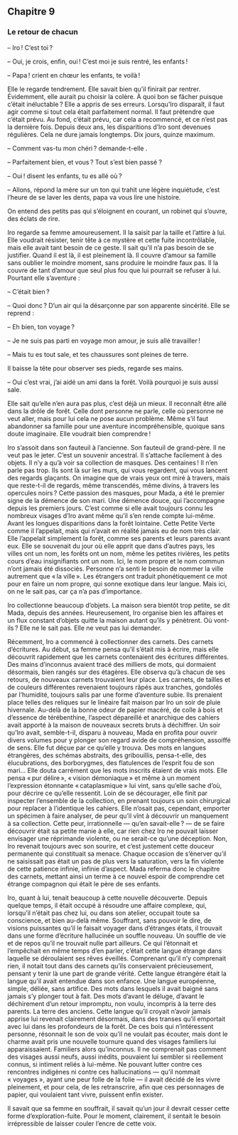 ## Chapitre 9  
### Le retour de chacun

– Iro ! C’est toi ?

– Oui, je crois, enfin, oui ! C’est moi je suis rentré, les enfants !

– Papa ! crient en chœur les enfants, te voilà !

Elle le regarde tendrement. Elle savait bien qu’il finirait par rentrer. Évidemment, elle aurait pu choisir la colère. À quoi bon se fâcher puisque c’était inéluctable ? Elle a appris de ses erreurs. Lorsqu’Iro disparaît, il faut agir comme si tout cela était parfaitement normal. Il faut prétendre que c’était prévu. Au fond, c’était prévu, car cela a recommencé, et ce n’est pas la dernière fois. Depuis deux ans, les disparitions d’Iro sont devenues régulières. Cela ne dure jamais longtemps. Dix jours, quinze maximum. 

– Comment vas-tu mon chéri ? demande-t-elle .

– Parfaitement bien, et vous ? Tout s’est bien passé ?

– Oui ! disent les enfants, tu es allé où ?

– Allons, répond la mère sur un ton qui trahit une légère inquiétude, c’est l’heure de se laver les dents, papa va vous lire une histoire. 

On entend des petits pas qui s’éloignent en courant, un robinet qui s’ouvre, des éclats de rire. 

Iro regarde sa femme amoureusement. Il la saisit par la taille et l’attire à lui. Elle voudrait résister, tenir tête à ce mystère et cette fuite incontrôlable, mais elle avait tant besoin de ce geste. Il sait qu’il n’a pas besoin de se justifier. Quand il est là, il est pleinement là. Il couvre d’amour sa famille sans oublier le moindre moment, sans produire le moindre faux pas. Il la couvre de tant d’amour que seul plus fou que lui pourrait se refuser à lui. Pourtant elle s’aventure :

– C’était bien ?

– Quoi donc ? D’un air qui la désarçonne par son apparente sincérité. Elle se reprend :

– Eh bien, ton voyage ?

– Je ne suis pas parti en voyage mon amour, je suis allé travailler !

– Mais tu es tout sale, et tes chaussures sont pleines de terre. 

Il baisse la tête pour observer ses pieds, regarde ses mains. 

– Oui c’est vrai, j’ai aidé un ami dans la forêt. Voilà pourquoi je suis aussi sale.

Elle sait qu’elle n’en aura pas plus, c’est déjà un mieux. Il reconnaît être allé dans la drôle de forêt. Celle dont personne ne parle, celle où personne ne veut aller, mais pour lui cela ne pose aucun problème. Même s’il faut abandonner sa famille pour une aventure incompréhensible, quoique sans doute imaginaire. Elle voudrait bien comprendre ! 

Iro s’assoit dans son fauteuil à l’ancienne. Son fauteuil de grand-père. Il ne veut pas le jeter. C’est un souvenir ancestral. Il s’attache facilement à des objets. Il n’y a qu’à voir sa collection de masques. Des centaines ! Il n’en parle pas trop. Ils sont là sur les murs, qui vous regardent, qui vous lancent des regards glaçants. On imagine que de vrais yeux ont miré à travers, mais que reste-t-il de regards, même transcendés, même divins, à travers les opercules noirs ? Cette passion des masques, pour Mada, a été le premier signe de la démence de son mari. Une démence douce, qui l’accompagne depuis les premiers jours. C’est comme si elle avait toujours connu les nombreux visages d’Iro avant même qu’il s’en rende compte lui-même. Avant les longues disparitions dans la forêt lointaine. Cette Petite Verte comme il l’appelait, mais qui n’avait en réalité jamais eu de nom très clair. Elle l’appelait simplement la forêt, comme ses parents et leurs parents avant eux. Elle se souvenait du jour où elle apprit que dans d’autres pays, les villes ont un nom, les forêts ont un nom, même les petites rivières, les petits cours d’eau insignifiants ont un nom. Ici, le nom propre et le nom commun n’ont jamais été dissociés. Personne n’a senti le besoin de nommer la ville autrement que « la ville ». Les étrangers ont traduit phonétiquement ce mot pour en faire un nom propre, qui sonne exotique dans leur langue. Mais ici, on ne le sait pas, car ça n’a pas d’importance.

Iro collectionne beaucoup d’objets. La maison sera bientôt trop petite, se dit Mada, depuis des années. Heureusement, Iro organise bien les affaires et un flux constant d’objets quitte la maison autant qu’ils y pénètrent. Où vont-ils ? Elle ne le sait pas. Elle ne veut pas lui demander. 

Récemment, Iro a commencé à collectionner des carnets. Des carnets d’écritures. Au début, sa femme pensa qu’il s’était mis à écrire, mais elle découvrit rapidement que les carnets contenaient des écritures différentes. Des mains d’inconnus avaient tracé des milliers de mots, qui dormaient désormais, bien rangés sur des étagères. Elle observa qu’à chacun de ses retours, de nouveaux carnets trouvaient leur place. Les carnets, de tailles et de couleurs différentes revenaient toujours râpés aux tranches, gondolés par l’humidité, toujours salis par une forme d’aventure subie. Ils prenaient place telles des reliques sur le linéaire fait maison par Iro un soir de pluie hivernale. Au-delà de la bonne odeur de papier macéré, de colle à bois et d’essence de térébenthine, l’aspect dépareillé et anarchique des cahiers avait apporté à la maison de nouveaux secrets bruts à déchiffrer. Un soir qu’Iro avait, semble-t-il, disparu à nouveau, Mada en profita pour ouvrir divers volumes pour y plonger son regard avide de compréhension, assoiffé de sens. Elle fut déçue par ce qu’elle y trouva. Des mots en langues étrangères, des schémas abstraits, des gribouillis, pensa-t-elle, des élucubrations, des borborygmes, des flatulences de l’esprit fou de son mari… Elle douta carrément que les mots inscrits étaient de vrais mots. Elle pensa « pur délire », « vision démoniaque » et même à un moment l’expression étonnante « cataplasmique » lui vint, sans qu’elle sache d’où, pour décrire ce qu’elle ressentit. Loin de se décourager, elle finit par inspecter l’ensemble de la collection, en prenant toujours un soin chirurgical pour replacer à l’identique les cahiers. Elle n’osait pas, cependant, emporter un spécimen à faire analyser, de peur qu’il vînt à découvrir un manquement à sa collection. Cette peur, irrationnelle — qu’en savait-elle ? — de se faire découvrir était sa petite manie à elle, car rien chez Iro ne pouvait laisser envisager une réprimande violente, ou ne serait-ce qu’une déception. Non, Iro revenait toujours avec son sourire, et c’est justement cette douceur permanente qui constituait sa menace. Chaque occasion de s’énerver qu’il ne saisissait pas était un pas de plus vers la saturation, vers la fin violente de cette patience infinie, infinie d’aspect. Mada referma donc le chapitre des carnets, mettant ainsi un terme à ce nouvel espoir de comprendre cet étrange compagnon qui était le père de ses enfants.

Iro, quant à lui, tenait beaucoup à cette nouvelle découverte. Depuis quelque temps, il était occupé à résoudre une affaire complexe, qui, lorsqu’il n’était pas chez lui, ou dans son atelier, occupait toute sa conscience, et bien au-delà même. Souffrant, sans pouvoir le dire, de visions puissantes qu’il le faisait voyager dans d’étranges états, il trouvait dans une forme d’écriture hallucinée un souffle nouveau. Un souffle de vie et de repos qu’il ne trouvait nulle part ailleurs. Ce qui l’étonnait et l’empêchait en même temps d’en parler, c’était cette langue étrange dans laquelle se déroulaient ses rêves éveillés. Comprenant qu’il n’y comprenait rien, il notait tout dans des carnets qu’ils conservaient précieusement, pensant y tenir là une part de grande vérité. Cette langue étrangère était la langue qu’il avait entendue dans son enfance. Une langue européenne, simple, déliée, sans artifice. Des mots dans lesquels il avait baigné sans jamais s’y plonger tout à fait. Des mots d’avant le déluge, d’avant le déchirement d’un retour impromptu, non voulu, incompris à la terre des parents. La terre des anciens. Cette langue qu’il croyait n’avoir jamais apprise lui revenait clairement désormais, dans des transes qu’il emportait avec lui dans les profondeurs de la forêt. De ces bois qui n’intéressent personne, résonnait le son de voix qu’il ne voulait pas écouter, mais dont le charme avait pris une nouvelle tournure quand des visages familiers lui apparaissaient. Familiers alors qu’inconnus. Il ne comprenait pas comment des visages aussi neufs, aussi inédits, pouvaient lui sembler si réellement connus, si intiment reliés à lui-même. Ne pouvant lutter contre ces rencontres indigènes ni contre ces hallucinations — qu’il nommait « voyages », ayant une peur folle de la folie — il avait décidé de les vivre pleinement, et pour cela, de les retranscrire, afin que ces personnages de papier, qui voulaient tant vivre, puissent enfin exister. 

Il savait que sa femme en souffrait, il savait qu’un jour il devrait cesser cette forme d’exploration-fuite. Pour le moment, clairement, il sentait le besoin irrépressible de laisser couler l’encre de cette voix.
